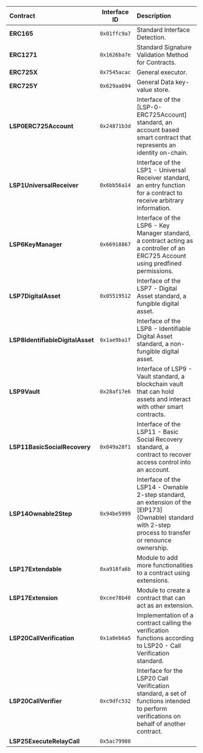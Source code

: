 | Contract                         | Interface ID | Description                                                                                                                                              |
| :------------------------------- | :----------: | :------------------------------------------------------------------------------------------------------------------------------------------------------- |
| **ERC165**                       | `0x01ffc9a7` | Standard Interface Detection.                                                                                                                            |
| **ERC1271**                      | `0x1626ba7e` | Standard Signature Validation Method for Contracts.                                                                                                      |
| **ERC725X**                      | `0x7545acac` | General executor.                                                                                                                                        |
| **ERC725Y**                      | `0x629aa694` | General Data key-value store.                                                                                                                            |
| **LSP0ERC725Account**            | `0x24871b3d` | Interface of the [LSP-0-ERC725Account] standard, an account based smart contract that represents an identity on-chain.                                   |
| **LSP1UniversalReceiver**        | `0x6bb56a14` | Interface of the LSP1 - Universal Receiver standard, an entry function for a contract to receive arbitrary information.                                  |
| **LSP6KeyManager**               | `0x66918867` | Interface of the LSP6 - Key Manager standard, a contract acting as a controller of an ERC725 Account using predfined permissions.                        |
| **LSP7DigitalAsset**             | `0x05519512` | Interface of the LSP7 - Digital Asset standard, a fungible digital asset.                                                                                |
| **LSP8IdentifiableDigitalAsset** | `0x1ae9ba1f` | Interface of the LSP8 - Identifiable Digital Asset standard, a non-fungible digital asset.                                                               |
| **LSP9Vault**                    | `0x28af17e6` | Interface of LSP9 - Vault standard, a blockchain vault that can hold assets and interact with other smart contracts.                                     |
| **LSP11BasicSocialRecovery**     | `0x049a28f1` | Interface of the LSP11 - Basic Social Recovery standard, a contract to recover access control into an account.                                           |
| **LSP14Ownable2Step**            | `0x94be5999` | Interface of the LSP14 - Ownable 2-step standard, an extension of the [EIP173] (Ownable) standard with 2-step process to transfer or renounce ownership. |
| **LSP17Extendable**              | `0xa918fa6b` | Module to add more functionalities to a contract using extensions.                                                                                       |
| **LSP17Extension**               | `0xcee78b40` | Module to create a contract that can act as an extension.                                                                                                |
| **LSP20CallVerification**        | `0x1a0eb6a5` | Implementation of a contract calling the verification functions according to LSP20 - Call Verification standard.                                         |
| **LSP20CallVerifier**            | `0xc9dfc532` | Interface for the LSP20 Call Verification standard, a set of functions intended to perform verifications on behalf of another contract.                  |
| **LSP25ExecuteRelayCall**        | `0x5ac79908` |                                                                                                                                                          |
